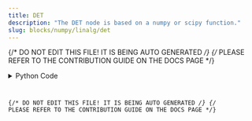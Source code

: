 ```yaml
---
title: DET
description: "The DET node is based on a numpy or scipy function."
slug: blocks/numpy/linalg/det
---
```


{/* DO NOT EDIT THIS FILE! IT IS BEING AUTO GENERATED */}
{/* PLEASE REFER TO THE CONTRIBUTION GUIDE ON THE DOCS PAGE */}


<PythonDocsDisplay docstring={docstring} />
<details>
<summary>Python Code</summary>



<Code code={pythonCode} lang="py" wrap theme="dracula" />

[Find this Flojoy Block on GitHub](https://github.com/flojoy-ai/blocks/blob/main/blocks/NUMPY/LINALG/DET/DET.py)

</details>

{/* DO NOT EDIT THIS FILE! IT IS BEING AUTO GENERATED */}
{/* PLEASE REFER TO THE CONTRIBUTION GUIDE ON THE DOCS PAGE */}
